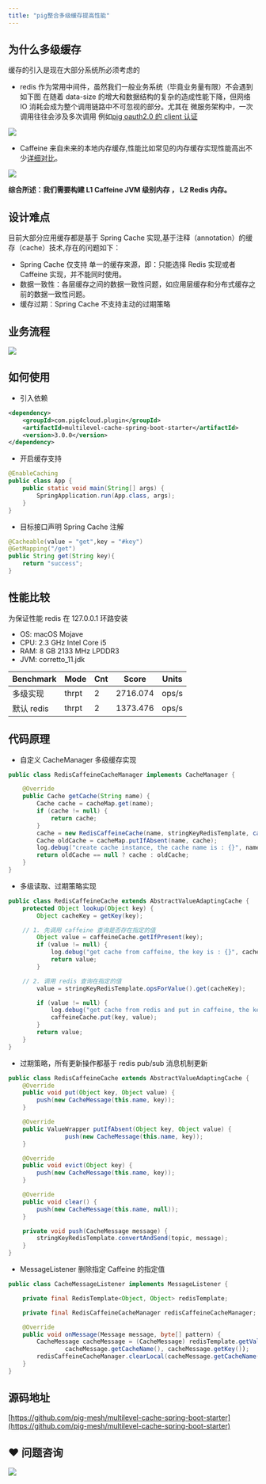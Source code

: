 ```yaml
---
title: "pig整合多级缓存提高性能"
---
```


## 为什么多级缓存


缓存的引入是现在大部分系统所必须考虑的



+ redis 作为常用中间件，虽然我们一般业务系统（毕竟业务量有限）不会遇到如下图 在随着 data-size 的增大和数据结构的复杂的造成性能下降，但网络 IO 消耗会成为整个调用链路中不可忽视的部分。尤其在 微服务架构中，一次调用往往会涉及多次调用 例如[pig oauth2.0 的 client 认证](https://gitee.com/log4j/pig)



![](https://cdn.nlark.com/yuque/0/2020/png/283679/1601169653813-1966472b-f1a3-4cf0-ac56-86e5b5740117.png)



+ Caffeine 来自未来的本地内存缓存,性能比如常见的内存缓存实现性能高出不少[详细对比](https://github.com/ben-manes/caffeine/wiki/Benchmarks)。



![](https://cdn.nlark.com/yuque/0/2020/png/283679/1601169653598-85ce33b8-88eb-4781-bbce-1f6c49437e26.png)



**综合所述：我们需要构建 L1 Caffeine JVM 级别内存 ， L2 Redis 内存。**



## 设计难点


目前大部分应用缓存都是基于 Spring Cache 实现,基于注释（annotation）的缓存（cache）技术,存在的问题如下：



+ Spring Cache 仅支持 单一的缓存来源，即：只能选择 Redis 实现或者 Caffeine 实现，并不能同时使用。
+ 数据一致性：各层缓存之间的数据一致性问题，如应用层缓存和分布式缓存之前的数据一致性问题。
+ 缓存过期：Spring Cache 不支持主动的过期策略



## 业务流程


![](https://cdn.nlark.com/yuque/0/2020/png/283679/1601169653625-f517a02a-816a-493c-83bf-f4d5bd0cb3e7.png)



## 如何使用


+ 引入依赖



```xml
<dependency>
    <groupId>com.pig4cloud.plugin</groupId>
    <artifactId>multilevel-cache-spring-boot-starter</artifactId>
    <version>3.0.0</version>
</dependency>
```



+ 开启缓存支持



```java
@EnableCaching
public class App {
	public static void main(String[] args) {
		SpringApplication.run(App.class, args);
	}
}
```



+ 目标接口声明 Spring Cache 注解



```java
@Cacheable(value = "get",key = "#key")
@GetMapping("/get")
public String get(String key){
    return "success";
}
```



## 性能比较


为保证性能 redis 在 127.0.0.1 环路安装



+ OS: macOS Mojave
+ CPU: 2.3 GHz Intel Core i5
+ RAM: 8 GB 2133 MHz LPDDR3
+ JVM: corretto_11.jdk

| Benchmark | Mode | Cnt | Score | Units |
| --- | --- | --- | --- | --- |
| 多级实现 | thrpt | 2 | 2716.074 | ops/s |
| 默认 redis | thrpt | 2 | 1373.476 | ops/s |




## 代码原理


+ 自定义 CacheManager 多级缓存实现



```java
public class RedisCaffeineCacheManager implements CacheManager {

	@Override
	public Cache getCache(String name) {
		Cache cache = cacheMap.get(name);
		if (cache != null) {
			return cache;
		}
		cache = new RedisCaffeineCache(name, stringKeyRedisTemplate, caffeineCache(), cacheConfigProperties);
		Cache oldCache = cacheMap.putIfAbsent(name, cache);
		log.debug("create cache instance, the cache name is : {}", name);
		return oldCache == null ? cache : oldCache;
	}
}
```



+ 多级读取、过期策略实现



```java
public class RedisCaffeineCache extends AbstractValueAdaptingCache {
	protected Object lookup(Object key) {
		Object cacheKey = getKey(key);

    // 1. 先调用 caffeine 查询是否存在指定的值
		Object value = caffeineCache.getIfPresent(key);
		if (value != null) {
			log.debug("get cache from caffeine, the key is : {}", cacheKey);
			return value;
		}

    // 2. 调用 redis 查询在指定的值
		value = stringKeyRedisTemplate.opsForValue().get(cacheKey);

		if (value != null) {
			log.debug("get cache from redis and put in caffeine, the key is : {}", cacheKey);
			caffeineCache.put(key, value);
		}
		return value;
	}
}
```



+ 过期策略，所有更新操作都基于 redis pub/sub 消息机制更新



```java
public class RedisCaffeineCache extends AbstractValueAdaptingCache {
	@Override
	public void put(Object key, Object value) {
		push(new CacheMessage(this.name, key));
	}

	@Override
	public ValueWrapper putIfAbsent(Object key, Object value) {
				push(new CacheMessage(this.name, key));
	}

	@Override
	public void evict(Object key) {
		push(new CacheMessage(this.name, key));
	}

	@Override
	public void clear() {
		push(new CacheMessage(this.name, null));
	}

	private void push(CacheMessage message) {
		stringKeyRedisTemplate.convertAndSend(topic, message);
	}
}
```



+ MessageListener 删除指定 Caffeine 的指定值



```java
public class CacheMessageListener implements MessageListener {

	private final RedisTemplate<Object, Object> redisTemplate;

	private final RedisCaffeineCacheManager redisCaffeineCacheManager;

	@Override
	public void onMessage(Message message, byte[] pattern) {
		CacheMessage cacheMessage = (CacheMessage) redisTemplate.getValueSerializer().deserialize(message.getBody());
				cacheMessage.getCacheName(), cacheMessage.getKey());
		redisCaffeineCacheManager.clearLocal(cacheMessage.getCacheName(), cacheMessage.getKey());
	}
}
```



## 源码地址


[https://github.com/pig-mesh/multilevel-cache-spring-boot-starter](https://github.com/pig-mesh/multilevel-cache-spring-boot-starter)  
  


## ❤  问题咨询
![](https://cdn.nlark.com/yuque/0/2022/gif/283679/1662563973685-c22e9831-db66-42b5-973f-886d25d1e0e7.gif)

